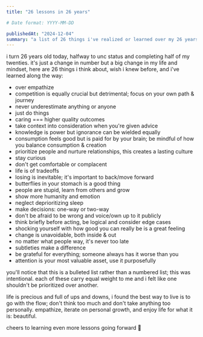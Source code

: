 ```yaml
---
title: "26 lessons in 26 years"

# Date format: YYYY-MM-DD

publishedAt: "2024-12-04"
summary: "a list of 26 things i've realized or learned over my 26 years of life"
---
```


i turn 26 years old today, halfway to unc status and completing half of my twenties. it's just a change in number but a big change in my life and mindset, here are 26 things i think about, wish i knew before, and i've learned along the way:

- over empathize
- competition is equally crucial but detrimental; focus on your own path & journey
- never underestimate anything or anyone
- just do things
- caring === higher quality outcomes
- take context into consideration when you're given advice
- knowledge is power but ignorance can be wielded equally
- consumption feels good but is paid for by your brain; be mindful of how you balance consumption & creation
- prioritize people and nurture relationships, this creates a lasting culture
- stay curious
- don't get comfortable or complacent
- life is of tradeoffs
- losing is inevitable; it's important to back/move forward
- butterflies in your stomach is a good thing
- people are stupid, learn from others and grow
- show more humanity and emotion
- neglect deprioritizing sleep
- make decisions: one-way or two-way
- don't be afraid to be wrong and voice/own up to it publicly
- think briefly before acting, be logical and consider edge cases
- shocking yourself with how good you can really be is a great feeling
- change is unavoidable, both inside & out
- no matter what people way, it's never too late
- subtleties make a difference
- be grateful for everything; someone always has it worse than you
- attention is your most valuable asset, use it purposefully

you'll notice that this is a bulleted list rather than a numbered list; this was intentional. each of these carry equal weight to me and i felt like one shouldn't be prioritized over another.

life is precious and full of ups and downs, i found the best way to live is to go with the flow; don't think too much and don't take anything too personally. empathize, iterate on personal growth, and enjoy life for what it is: beautiful.

cheers to learning even more lessons going forward 🥂
